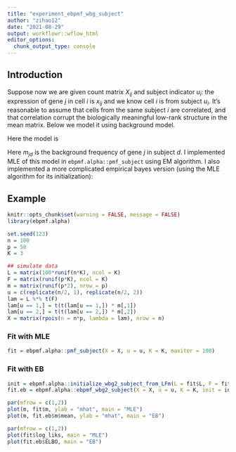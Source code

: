 ```yaml
---
title: "experiment_ebpmf_wbg_subject"
author: "zihao12"
date: "2021-08-29"
output: workflowr::wflow_html
editor_options:
  chunk_output_type: console
---
```


## Introduction
Suppose now we are given count matrix $X_{ij}$ and subject indicator $u_i$: the expression of gene $j$ in cell $i$ is $x_{ij}$ and we know cell $i$ is from subject $u_i$. It's reasonable to assume that cells from the same subject $i$ are correlated, and that correlation corrupt the biologically meaningful low-rank structure in the mean matrix. Below we model it using background model. 

Here the model is

\begin{align}
  & X_{ij} \sim \text{Pois}(\lambda_{ij})\\
  & \lambda_{ij} = m_{j u_i} \sum_k l_{ik} f_{jk}
\end{align}
Here $m_{jd}$ is the background frequency of gene $j$ in subject $d$. I implemented MLE of this model in `ebpmf.alpha::pmf_subject` using EM algorithm. I also implemented a more complicated empirical bayes version (using the MLE algorithm for its initialization):

\begin{align}
  & X_{ij} \sim \text{Pois}(\lambda_{ij})\\
  & \lambda_{ij} = m_{j u_i} \sum_k w_k l_{ik} f_{jk}\\
  & m_{jd} \sim \text{Ga}(\alpha^m_{d}, \beta^m_{d})\\
  & l_{ik} \sim \text{Ga}(\alpha^l_{k}, \beta^l_{k})\\
  & f_{jk} \sim \sum_c \pi^f_{kc} \text{Ga}(a_c, a_c)
\end{align}


## Example
```r
knitr::opts_chunk$set(warning = FALSE, message = FALSE) 
library(ebpmf.alpha)
```


```r
set.seed(123)
n = 100
p = 50
K = 3

## simulate data
L = matrix(100*runif(n*K), ncol = K)
F = matrix(runif(p*K), ncol = K)
m = matrix(runif(p*2), nrow = p)
u = c(replicate(n/2, 1), replicate(n/2, 2))
lam = L %*% t(F)
lam[u == 1,] = t(t(lam[u == 1,]) * m[,1])
lam[u == 2,] = t(t(lam[u == 2,]) * m[,2])
X = matrix(rpois(n = n*p, lambda = lam), nrow = n)
```

### Fit with MLE
```r
fit = ebpmf.alpha::pmf_subject(X = X, u = u, K = K, maxiter = 100)
```

### Fit with EB
```r
init = ebpmf.alpha::initialize_wbg2_subject_from_LFm(L = fit$L, F = fit$F, m = fit$m)
fit.eb = ebpmf.alpha::ebpmf_wbg2_subject(X = X, u = u, K = K, init = init, maxiter = 500)
```

```r
par(mfrow = c(1,2))
plot(m, fit$m, ylab = "mhat", main = "MLE")
plot(m, fit.eb$m$mean, ylab = "mhat", main = "EB")
```

```r
par(mfrow = c(1,2))
plot(fit$log_liks, main = "MLE")
plot(fit.eb$ELBO, main = "EB")
```








